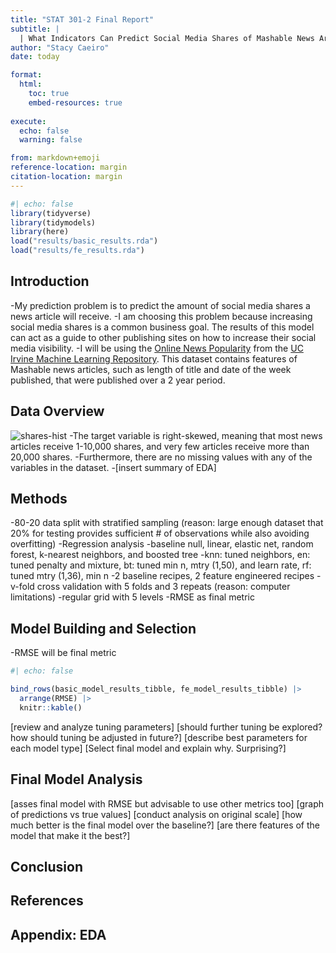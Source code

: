 ```yaml
---
title: "STAT 301-2 Final Report"
subtitle: |
  | What Indicators Can Predict Social Media Shares of Mashable News Articles?
author: "Stacy Caeiro"
date: today

format:
  html:
    toc: true
    embed-resources: true
    
execute:
  echo: false
  warning: false

from: markdown+emoji 
reference-location: margin
citation-location: margin
---
```

```r
#| echo: false 
library(tidyverse)
library(tidymodels)
library(here)
load("results/basic_results.rda")
load("results/fe_results.rda")
```

## Introduction 
-My prediction problem is to predict the amount of social media shares a news article will receive. 
-I am choosing this problem because increasing social media shares is a common business goal. The results of this model can act as a guide to other publishing sites on how to increase their social media visibility.
-I will be using the [Online News Popularity](https://archive.ics.uci.edu/dataset/332/online+news+popularity) from the [UC Irvine Machine Learning Repository](https://archive.ics.uci.edu/). This
dataset contains features of Mashable news articles, such as length of title and date of the week published, that were published over a 2 year period. 

## Data Overview 
![shares-hist](img/shares_hist.png)
-The target variable is right-skewed, meaning that most news articles receive 1-10,000 shares, and very few articles receive more than 20,000 shares. 
-Furthermore, there are no missing values with any of the variables in the dataset. 
-[insert summary of EDA]

## Methods 
-80-20 data split with stratified sampling (reason: large enough dataset that 20% for testing provides sufficient # of observations while also avoiding overfitting)
-Regression analysis 
-baseline null, linear, elastic net, random forest, k-nearest neighbors, and boosted tree
-knn: tuned neighbors, en: tuned penalty and mixture, bt: tuned min n, mtry (1,50), and learn rate, rf: tuned mtry (1,36), min n
-2 baseline recipes, 2 feature engineered recipes 
-v-fold cross validation with 5 folds and 3 repeats (reason: computer limitations)
-regular grid with 5 levels 
-RMSE as final metric 

## Model Building and Selection
-RMSE will be final metric
```r
#| echo: false 

bind_rows(basic_model_results_tibble, fe_model_results_tibble) |>
  arrange(RMSE) |>
  knitr::kable()
```

[review and analyze tuning parameters]
[should further tuning be explored? how should tuning be adjusted in future?]
[describe best parameters for each model type]
[Select final model and explain why. Surprising?]

## Final Model Analysis 
[asses final model with RMSE but advisable to use other metrics too]
[graph of predictions vs true values]
[conduct analysis on original scale]
[how much better is the final model over the baseline?]
[are there features of the model that make it the best?]

## Conclusion 

## References 

## Appendix: EDA 
